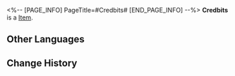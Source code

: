 <%-- [PAGE_INFO]
PageTitle=#Credbits#
[END_PAGE_INFO] --%>
{{Item Infobox
|id          = 300202
|image       = Item Credbits.png
|type        = 
|invCategory = Valuables
|rarity      = 3
|effect      = 
|description = This currency, used by the Interastral Peace Corporation to settle accounts with its customers, is now widely accepted as the hard currency for space travel... Right?
}}
{{Description|''"People run around fighting and trading for numbers in a terminal, but the truly precious cannot be bought."''}}
'''Credbits''' is a [[Item]].

==Other Languages==
{{Other Languages
|en   = Credbits
|zhs  = 信甩点
|zht  = 信甩點
|ja   = 信用ポイソト
|ko   = 신용 또인트
|es   = Descréditos
|fr   = Scrédits
|ru   = Кребиты
|th   = เครบิด
|vi   = Điểm Tính Dụng
|de   = Credbits
|id   = Credbit
|pt   = Crédbits
}}

==Change History==
{{Change History|2.0}}